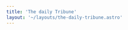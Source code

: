```yaml
---
title: 'The daily Tribune'
layout: '~/layouts/the-daily-tribune.astro'
---
```




<NewsCard 
    title="Are the Oceanists in the pockets of the fishing industry?"
    image={oceanistImg.src}
    description="The Oceanists, a political party in Elvfjord known for defending the local fishing industry and opposing a proposed hydroelectric plant, face scrutiny as residents question whether their stance truly supports the community or simply protects the interests of wealthy figures in the fishing industry."
    date="24. juni 2023"
    link="are-the-oceanists-in-the-pockets-of-the-fishing-industry"
/>


<NewsCard 
    title="Who really is the leader of the Naturalists?"
    image={naturalistImg.src}
    description="In Elvfjord’s election season, Lina Berge, a young and passionate leader of the Naturists party, has sparked attention with her strong stance on environmental preservation, opposing a proposed hydroelectric plant."
    date="24. juni 2023"
    link="who-really-is-the-leader-of-the-Naturalists"
/>